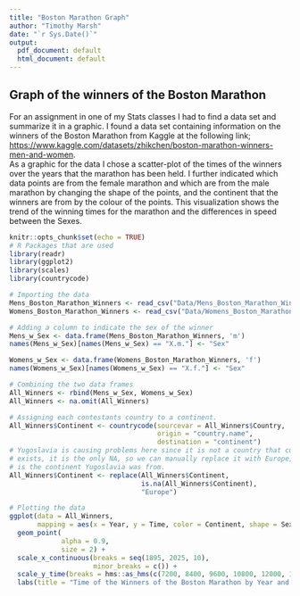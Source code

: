 ---
title: "Boston Marathon Graph"
author: "Timothy Marsh"
date: "`r Sys.Date()`"
output:
  pdf_document: default
  html_document: default
---

## Graph of the winners of the Boston Marathon

For an assignment in one of my Stats classes I had to find a data set and summarize it in a graphic. I found a data set containing information on the winners of the Boston Marathon from Kaggle at the following link; <https://www.kaggle.com/datasets/zhikchen/boston-marathon-winners-men-and-women>.\
As a graphic for the data I chose a scatter-plot of the times of the winners over the years that the marathon has been held. I further indicated which data points are from the female marathon and which are from the male marathon by changing the shape of the points, and the continent that the winners are from by the colour of the points. This visualization shows the trend of the winning times for the marathon and the differences in speed between the Sexes.

```{r boston marathon graph}
knitr::opts_chunk$set(echo = TRUE)
# R Packages that are used
library(readr)
library(ggplot2)
library(scales)
library(countrycode)

# Importing the data
Mens_Boston_Marathon_Winners <- read_csv("Data/Mens_Boston_Marathon_Winners.csv")
Womens_Boston_Marathon_Winners <- read_csv("Data/Womens_Boston_Marathon_Winners.csv")

# Adding a column to indicate the sex of the winner
Mens_w_Sex <- data.frame(Mens_Boston_Marathon_Winners, 'm')
names(Mens_w_Sex)[names(Mens_w_Sex) == "X.m."] <- "Sex"

Womens_w_Sex <- data.frame(Womens_Boston_Marathon_Winners, 'f')
names(Womens_w_Sex)[names(Womens_w_Sex) == "X.f."] <- "Sex"

# Combining the two data frames
All_Winners <- rbind(Mens_w_Sex, Womens_w_Sex)
All_Winners <- na.omit(All_Winners)

# Assigning each contestants country to a continent.
All_Winners$Continent <- countrycode(sourcevar = All_Winners$Country, 
                                     origin = "country.name", 
                                     destination = "continent")
# Yugoslavia is causing problems here since it is not a country that currently 
# exists, it is the only NA, so we can manually replace it with Europe, which 
# is the continent Yugoslavia was from.
All_Winners$Continent <- replace(All_Winners$Continent, 
                                 is.na(All_Winners$Continent), 
                                 "Europe")

# Plotting the data
ggplot(data = All_Winners,
       mapping = aes(x = Year, y = Time, color = Continent, shape = Sex)) +
  geom_point(
             alpha = 0.9,
             size = 2) +
  scale_x_continuous(breaks = seq(1895, 2025, 10),
                     minor_breaks = c()) +
  scale_y_time(breaks = hms::as_hms(c(7200, 8400, 9600, 10800, 12000, 13200))) + 
  labs(title = "Time of the Winners of the Boston Marathon by Year and Sex")
```
